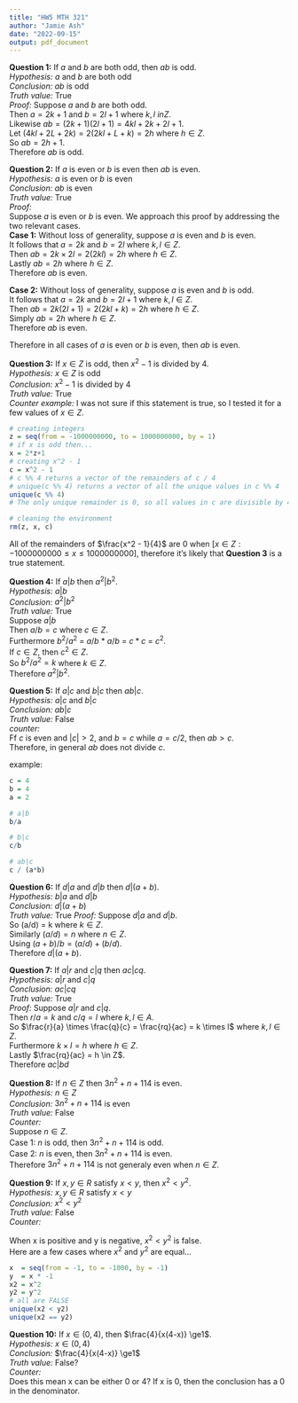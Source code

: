 ```yaml
---
title: "HW5 MTH 321"
author: "Jamie Ash"
date: "2022-09-15"
output: pdf_document
---
```


**Question 1:** If *a* and *b* are both odd, then *ab* is odd.  
  *Hypothesis:* *a* and *b* are both odd  
  *Conclusion:* *ab* is odd  
  *Truth value:* True  
  *Proof:* 
  Suppose $a$ and $b$ are both odd.  
  Then $a=2k+1$ and $b = 2l+1$ where $k,l \ in Z$.  
  Likewise $ab=(2k+1)(2l+1) = 4kl + 2k+ 2l + 1$.  
  Let $(4kl + 2L +2k) = 2(2kl + L +k) = 2h$ where $h \in Z$.  
  So $ab = 2h + 1$.  
  Therefore $ab$ is odd.  

**Question 2:** If *a* is even or *b* is even then *ab* is even.  
  *Hypothesis:* *a* is even or *b* is even  
  *Conclusion:* *ab* is even  
  *Truth value:* True  
  *Proof:*  
  Suppose $a$ is even or $b$ is even. We approach this proof by addressing the 
  two relevant cases.   
  **Case 1:** Without loss of generality, suppose $a$ is even and $b$ is even.  
  It follows that $a = 2k$ and $b = 2l$ where $k, l \in Z$.  
  Then $ab = 2k \times2l = 2(2kl) = 2h$ where $h \in Z$.  
  Lastly $ab = 2h$ where $h \in Z$.  
  Therefore $ab$ is even.  
  
  **Case 2:** Without loss of generality, suppose $a$ is even and $b$ is odd.  
  It follows that $a = 2k$ and $b = 2l +1$ where $k, l \in Z$.  
  Then $ab = 2k(2l + 1) = 2(2kl + k) = 2h$ where $h \in Z$.  
  Simply $ab = 2h$ where $h \in Z$.  
  Therefore $ab$ is even.  
  
  Therefore in all cases of $a$ is even or $b$ is even, then $ab$ is even.  

**Question 3:** If $x \in Z$ is odd, then $x^2 - 1$ is divided by 4.   
  *Hypothesis:* $x \in Z$ is odd   
  *Conclusion:* $x^2 - 1$ is divided by 4  
  *Truth value:* True  
  *Counter example:*  I was not sure if this statement is true, so I tested it 
  for a few values of $x \in Z$.  

```r
# creating integers 
z = seq(from = -1000000000, to = 1000000000, by = 1)
# if x is odd then...
x = 2*z+1
# creating x^2 - 1 
c = x^2 - 1
# c %% 4 returns a vector of the remainders of c / 4
# unique(c %% 4) returns a vector of all the unique values in c %% 4
unique(c %% 4)
# The only unique remainder is 0, so all values in c are divisible by 4

# cleaning the environment
rm(z, x, c)
```

All of the remainders of $\frac{x^2 - 1}{4}$ are 0 when 
[$x \in Z: -1000000000 \le x \le  1000000000$], therefore it's likely that 
**Question 3** is a true statement.

**Question 4:** If $a | b$ then $a^2 | b^2$.  
  *Hypothesis:* $a | b$     
  *Conclusion:* $a^2 | b^2$  
  *Truth value:* True  
  Suppose $a | b$   
  Then $a/b = c$ where $c \in Z$.   
  Furthermore $b^2/a^2$ = $a/b$ * $a/b$ = $c * c$ = $c^2$.    
  If $c \in Z$, then $c^2 \in Z$.  
  So $b^2/a^2 = k$ where $k \in Z$.    
  Therefore $a^2 | b^2$.    

**Question 5:** If $a | c$ and $b | c$ then $ab | c$.   
  *Hypothesis:* $a | c$ and $b | c$   
  *Conclusion:* $ab | c$  
  *Truth value:* False  
  *counter:*    
  Ff $c$ is even and $|c| > 2$, and $b = c$ while $a = c/2$, then $ab > c$.   
  Therefore, in general $ab$ does not divide $c$.  

example:
```r
c = 4  
b = 4  
a = 2  

# a|b
b/a

# b|c
c/b

# ab|c
c / (a*b)
```
  
**Question 6:** If $d | a$ and $d | b$ then $d | (a + b)$.   
  *Hypothesis:* $b | a$ and $d | b$   
  *Conclusion:* $d | (a + b)$  
  *Truth value:* True 
  *Proof:*
  Suppose $d | a$ and $d | b$.   
  So (a/d) = k where $k \in Z$.   
  Similarly $(a/d) = n$ where $n \in Z$.    
  Using $(a + b)/b = (a/d) + (b/d)$.   
  Therefore $d | (a + b)$.  

**Question 7:** If $a | r$ and $c | q$ then $ac | cq$.  
  *Hypothesis:* $a | r$ and $c | q$   
  *Conclusion:* $ac | cq$  
  *Truth value:* True  
  *Proof:*
  Suppose $a | r$ and $c | q$.  
  Then $r/a = k$ and $c/q = l$ where $k,l \in A$.  
  So $\frac{r}{a} \times \frac{q}{c} = \frac{rq}{ac} = k \times l$ 
    where $k,l \in Z$.  
  Furthermore $k \times l = h$ where $h \in Z$.  
  Lastly $\frac{rq}{ac} = h \in Z$.  
  Therefore $ac | bd$  

**Question 8:** If $n \in Z$ then $3n^2 + n + 114$ is even.  
  *Hypothesis:* $n \in Z$   
  *Conclusion:* $3n^2 + n + 114$ is even  
  *Truth value:* False  
  *Counter:*  
  Suppose $n \in Z$.  
  Case 1: $n$ is odd, then $3n^2 + n + 114$ is odd.  
  Case 2: $n$ is even, then $3n^2 + n + 114$ is even.    
  Therefore $3n^2 + n + 114$ is not generaly even when $n \in Z$.     

**Question 9:** If $x,y \in R$ satisfy $x < y$, then $x^2 < y^2$.  
  *Hypothesis:* $x,y \in R$ satisfy $x < y$  
  *Conclusion:* $x^2 < y^2$  
  *Truth value:* False  
  *Counter:*

When x is positive and y is negative, $x^2 < y^2$ is false.  
Here are a few cases where $x^2$ and $y^2$ are equal...  
```r
x  = seq(from = -1, to = -1000, by = -1)
y  = x * -1
x2 = x^2 
y2 = y^2
# all are FALSE
unique(x2 < y2)
unique(x2 == y2)
```

**Question 10:** If $x \in (0, 4)$, then $\frac{4}{x(4-x)} \ge1$.  
  *Hypothesis:* $x \in (0, 4)$  
  *Conclusion:* $\frac{4}{x(4-x)} \ge1$  
  *Truth value:* False?  
  *Counter:*  
  Does this mean x can be either 0 or 4? If x is 0, then the conclusion has a 0
  in the denominator.   
  
 














































